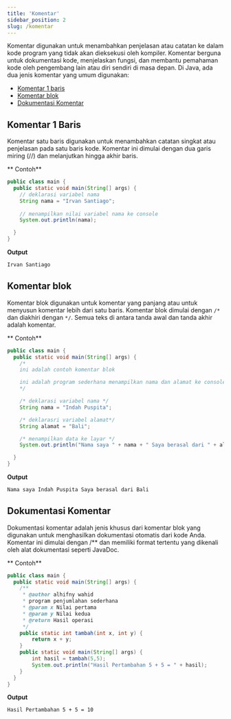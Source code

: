 ```yaml
---
title: 'Komentar'
sidebar_position: 2
slug: /komentar
---
```

Komentar digunakan untuk menambahkan penjelasan atau catatan ke dalam kode program yang tidak akan dieksekusi oleh kompiler. Komentar berguna untuk dokumentasi kode, menjelaskan fungsi, dan membantu pemahaman kode oleh pengembang lain atau diri sendiri di masa depan. Di Java, ada dua jenis komentar yang umum digunakan:

- [Komentar 1 baris](#komentar-1-baris)
- [Komentar blok](#komentar-blok)
- [Dokumentasi Komentar](#dokumentasi-komentar)

## Komentar 1 Baris

Komentar satu baris digunakan untuk menambahkan catatan singkat atau penjelasan pada satu baris kode. Komentar ini dimulai dengan dua garis miring (//) dan melanjutkan hingga akhir baris.

** Contoh**

```java
public class main {
  public static void main(String[] args) {
    // deklarasi variabel nama
    String nama = "Irvan Santiago";
    
    // menampilkan nilai variabel nama ke console
    System.out.println(nama);

  }
}
```

**Output**

```bash
Irvan Santiago
```

## Komentar blok

Komentar blok digunakan untuk komentar yang panjang atau untuk menyusun komentar lebih dari satu baris. Komentar blok dimulai dengan `/*` dan diakhiri dengan `*/`. Semua teks di antara tanda awal dan tanda akhir adalah komentar.

** Contoh**

```java
public class main {
  public static void main(String[] args) {
    /*
    ini adalah contoh komentar blok

    ini adalah program sederhana menampilkan nama dan alamat ke console.
    */

    /* deklarasi variabel nama */
    String nama = "Indah Puspita";

    /* deklarasri variabel alamat*/
    String alamat = "Bali";

    /* menampilkan data ke layar */
    System.out.println("Nama saya " + nama + " Saya berasal dari " + alamat);

  }
}
```

**Output**

```bash
Nama saya Indah Puspita Saya berasal dari Bali
```

## Dokumentasi Komentar

Dokumentasi komentar adalah jenis khusus dari komentar blok yang digunakan untuk menghasilkan dokumentasi otomatis dari kode Anda. Komentar ini dimulai dengan /** dan memiliki format tertentu yang dikenali oleh alat dokumentasi seperti JavaDoc.

** Contoh**

```java
public class main {
  public static void main(String[] args) {
    /**
     * @author alhifny wahid
     * program penjumlahan sederhana
     * @param x Nilai pertama
     * @param y Nilai kedua
     * @return Hasil operasi
     */
    public static int tambah(int x, int y) {
        return x + y;
    }
    public static void main(String[] args) {
        int hasil = tambah(5,5);
        System.out.println("Hasil Pertambahan 5 + 5 = " + hasil);
    }
  }
}
```

**Output**

```bash
Hasil Pertambahan 5 + 5 = 10
```
